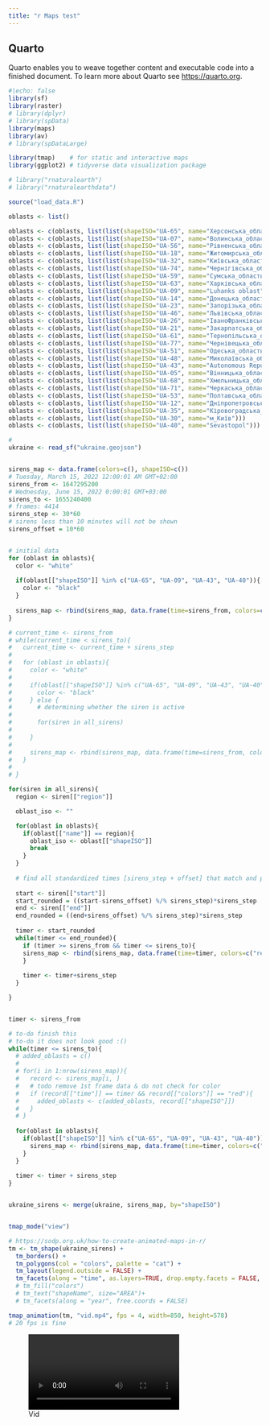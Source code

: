 ```yaml
---
title: "r Maps test"
---
```


## Quarto

Quarto enables you to weave together content and executable code into a finished document. To learn more about Quarto see <https://quarto.org>.

```r
#|echo: false
library(sf)
library(raster)
# library(dplyr)
# library(spData)
library(maps)
library(av)
# library(spDataLarge)

library(tmap)    # for static and interactive maps
library(ggplot2) # tidyverse data visualization package

# library("rnaturalearth")
# library("rnaturalearthdata")
```


```r

source("load_data.R")

oblasts <- list()

oblasts <- c(oblasts, list(list(shapeISO="UA-65", name="Херсонська_область")))
oblasts <- c(oblasts, list(list(shapeISO="UA-07", name="Волинська_область")))
oblasts <- c(oblasts, list(list(shapeISO="UA-56", name="Рівненська_область")))
oblasts <- c(oblasts, list(list(shapeISO="UA-18", name="Житомирська_область")))
oblasts <- c(oblasts, list(list(shapeISO="UA-32", name="Київська_область")))
oblasts <- c(oblasts, list(list(shapeISO="UA-74", name="Чернігівська_область")))
oblasts <- c(oblasts, list(list(shapeISO="UA-59", name="Сумська_область")))
oblasts <- c(oblasts, list(list(shapeISO="UA-63", name="Харківська_область")))
oblasts <- c(oblasts, list(list(shapeISO="UA-09", name="Luhanks oblast")))
oblasts <- c(oblasts, list(list(shapeISO="UA-14", name="Донецька_область")))
oblasts <- c(oblasts, list(list(shapeISO="UA-23", name="Запорізька_область")))
oblasts <- c(oblasts, list(list(shapeISO="UA-46", name="Львівська_область")))
oblasts <- c(oblasts, list(list(shapeISO="UA-26", name="ІваноФранківська_область")))
oblasts <- c(oblasts, list(list(shapeISO="UA-21", name="Закарпатська_область")))
oblasts <- c(oblasts, list(list(shapeISO="UA-61", name="Тернопільська_область")))
oblasts <- c(oblasts, list(list(shapeISO="UA-77", name="Чернівецька_область")))
oblasts <- c(oblasts, list(list(shapeISO="UA-51", name="Одеська_область")))
oblasts <- c(oblasts, list(list(shapeISO="UA-48", name="Миколаївська_область")))
oblasts <- c(oblasts, list(list(shapeISO="UA-43", name="Autonomous Republic of Crimea")))
oblasts <- c(oblasts, list(list(shapeISO="UA-05", name="Вінницька_область")))
oblasts <- c(oblasts, list(list(shapeISO="UA-68", name="Хмельницька_область")))
oblasts <- c(oblasts, list(list(shapeISO="UA-71", name="Черкаська_область")))
oblasts <- c(oblasts, list(list(shapeISO="UA-53", name="Полтавська_область")))
oblasts <- c(oblasts, list(list(shapeISO="UA-12", name="Дніпропетровська_область")))
oblasts <- c(oblasts, list(list(shapeISO="UA-35", name="Кіровоградська_область")))
oblasts <- c(oblasts, list(list(shapeISO="UA-30", name="м_Київ")))
oblasts <- c(oblasts, list(list(shapeISO="UA-40", name="Sevastopol")))

```

```r
# 
ukraine <- read_sf("ukraine.geojson")


sirens_map <- data.frame(colors=c(), shapeISO=c())
# Tuesday, March 15, 2022 12:00:01 AM GMT+02:00
sirens_from <- 1647295200
# Wednesday, June 15, 2022 0:00:01 GMT+03:00
sirens_to <- 1655240400
# frames: 4414
sirens_step <- 30*60
# sirens less than 10 minutes will not be shown
sirens_offset = 10*60


# initial data
for (oblast in oblasts){
  color <- "white"
  
  if(oblast[["shapeISO"]] %in% c("UA-65", "UA-09", "UA-43", "UA-40")){
    color <- "black"
  }
  
  sirens_map <- rbind(sirens_map, data.frame(time=sirens_from, colors=c(color), shapeISO=c(oblast[["shapeISO"]])))
}

# current_time <- sirens_from
# while(current_time < sirens_to){
#   current_time <- current_time + sirens_step
#   
#   for (oblast in oblasts){
#     color <- "white"
#     
#     if(oblast[["shapeISO"]] %in% c("UA-65", "UA-09", "UA-43", "UA-40")){
#       color <- "black"
#     } else {
#       # determining whether the siren is active
#       
#       for(siren in all_sirens)
#       
#     }
#     
#     sirens_map <- rbind(sirens_map, data.frame(time=sirens_from, colors=c(color), shapeISO=c(oblast[["shapeISO"]])))
#   }
# 
# }

for(siren in all_sirens){
  region <- siren[["region"]]

  oblast_iso <- ""

  for(oblast in oblasts){
    if(oblast[["name"]] == region){
      oblast_iso <- oblast[["shapeISO"]]
      break
    }
  }
  
  # find all standardized times [sirens_step + offset] that match and populate them as red
  
  start <- siren[["start"]]
  start_rounded = ((start-sirens_offset) %/% sirens_step)*sirens_step
  end <- siren[["end"]]
  end_rounded = ((end+sirens_offset) %/% sirens_step)*sirens_step
  
  timer <- start_rounded
  while(timer <= end_rounded){
    if (timer >= sirens_from && timer <= sirens_to){
    sirens_map <- rbind(sirens_map, data.frame(time=timer, colors=c("red"), shapeISO=c(oblast_iso)))
    }
    
    timer <- timer+sirens_step
  }

}


timer <- sirens_from

# to-do finish this
# to-do it does not look good :()
while(timer <= sirens_to){
  # added_oblasts = c()
  # 
  # for(i in 1:nrow(sirens_map)){
  #   record <- sirens_map[i, ]
  #   # todo remove 1st frame data & do not check for color
  #   if (record[["time"]] == timer && record[["colors"]] == "red"){
  #     added_oblasts <- c(added_oblasts, record[["shapeISO"]])
  #   }
  # }
  
  for(oblast in oblasts){
    if(oblast[["shapeISO"]] %in% c("UA-65", "UA-09", "UA-43", "UA-40")){
      sirens_map <- rbind(sirens_map, data.frame(time=timer, colors=c("black"), shapeISO=c((oblast[["shapeISO"]]))))
    }
  }
  
  timer <- timer + sirens_step
}


ukraine_sirens <- merge(ukraine, sirens_map, by="shapeISO")


tmap_mode("view")

# https://sodp.org.uk/how-to-create-animated-maps-in-r/
tm <- tm_shape(ukraine_sirens) +
  tm_borders() +
  tm_polygons(col = "colors", palette = "cat") +
  tm_layout(legend.outside = FALSE) +
  tm_facets(along = "time", as.layers=TRUE, drop.empty.facets = FALSE, showNA = TRUE, textNA = "Missing Name", drop.NA.facets = F)
  # tm_fill("colors") 
  # tm_text("shapeName", size="AREA")+
  # tm_facets(along = "year", free.coords = FALSE)

tmap_animation(tm, "vid.mp4", fps = 4, width=850, height=578)
# 20 fps is fine

```
![Vid](vid.mp4)







